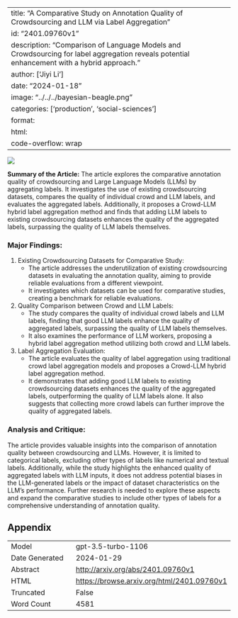 
---
title: "A Comparative Study on Annotation Quality of Crowdsourcing and LLM via Label Aggregation"
id: "2401.09760v1"
description: "Comparison of Language Models and Crowdsourcing for label aggregation reveals potential enhancement with a hybrid approach."
author: ['Jiyi Li']
date: "2024-01-18"
image: "../../../bayesian-beagle.png"
categories: ['production', 'social-sciences']
format:
  html:
    code-overflow: wrap
---

![](None)

**Summary of the Article:**
The article explores the comparative annotation quality of crowdsourcing and Large Language Models (LLMs) by aggregating labels. It investigates the use of existing crowdsourcing datasets, compares the quality of individual crowd and LLM labels, and evaluates the aggregated labels. Additionally, it proposes a Crowd-LLM hybrid label aggregation method and finds that adding LLM labels to existing crowdsourcing datasets enhances the quality of the aggregated labels, surpassing the quality of LLM labels themselves.


### Major Findings:
1. Existing Crowdsourcing Datasets for Comparative Study:
   - The article addresses the underutilization of existing crowdsourcing datasets in evaluating the annotation quality, aiming to provide reliable evaluations from a different viewpoint.
   - It investigates which datasets can be used for comparative studies, creating a benchmark for reliable evaluations.

2. Quality Comparison between Crowd and LLM Labels:
   - The study compares the quality of individual crowd labels and LLM labels, finding that good LLM labels enhance the quality of aggregated labels, surpassing the quality of LLM labels themselves.
   - It also examines the performance of LLM workers, proposing a hybrid label aggregation method utilizing both crowd and LLM labels.

3. Label Aggregation Evaluation:
   - The article evaluates the quality of label aggregation using traditional crowd label aggregation models and proposes a Crowd-LLM hybrid label aggregation method.
   - It demonstrates that adding good LLM labels to existing crowdsourcing datasets enhances the quality of the aggregated labels, outperforming the quality of LLM labels alone. It also suggests that collecting more crowd labels can further improve the quality of aggregated labels.


### Analysis and Critique:
The article provides valuable insights into the comparison of annotation quality between crowdsourcing and LLMs. However, it is limited to categorical labels, excluding other types of labels like numerical and textual labels. Additionally, while the study highlights the enhanced quality of aggregated labels with LLM inputs, it does not address potential biases in the LLM-generated labels or the impact of dataset characteristics on the LLM's performance. Further research is needed to explore these aspects and expand the comparative studies to include other types of labels for a comprehensive understanding of annotation quality.

## Appendix

|          |          |
|----------|----------|
| Model     | gpt-3.5-turbo-1106       |
| Date Generated     | 2024-01-29       |
| Abstract | [http://arxiv.org/abs/2401.09760v1](http://arxiv.org/abs/2401.09760v1)        |
| HTML     | [https://browse.arxiv.org/html/2401.09760v1](https://browse.arxiv.org/html/2401.09760v1)       |
| Truncated       | False       |
| Word Count       | 4581       |